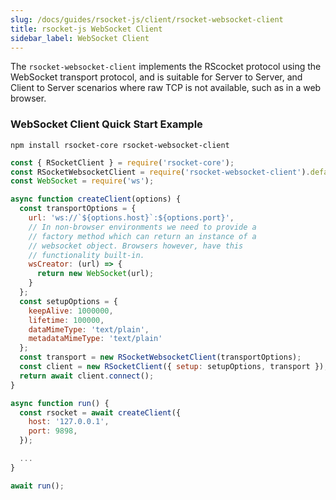 ```yaml
---
slug: /docs/guides/rsocket-js/client/rsocket-websocket-client
title: rsocket-js WebSocket Client
sidebar_label: WebSocket Client
---
```


The `rsocket-websocket-client` implements the RScocket protocol using the WebSocket transport protocol, and is suitable for Server to Server, and Client to Server scenarios where raw TCP is not available, such as in a web browser.

### WebSocket Client Quick Start Example

```
npm install rsocket-core rsocket-websocket-client
```

```js
const { RSocketClient } = require('rsocket-core');
const RSocketWebsocketClient = require('rsocket-websocket-client').default;
const WebSocket = require('ws');

async function createClient(options) {
  const transportOptions = {
    url: 'ws://`${options.host}`:${options.port}',
    // In non-browser environments we need to provide a
    // factory method which can return an instance of a
    // websocket object. Browsers however, have this
    // functionality built-in.
    wsCreator: (url) => {
      return new WebSocket(url);
    }
  };
  const setupOptions = {
    keepAlive: 1000000,
    lifetime: 100000,
    dataMimeType: 'text/plain',
    metadataMimeType: 'text/plain'
  };
  const transport = new RSocketWebsocketClient(transportOptions);
  const client = new RSocketClient({ setup: setupOptions, transport });
  return await client.connect();
}

async function run() {
  const rsocket = await createClient({
    host: '127.0.0.1',
    port: 9898,
  });

  ...
}

await run();
```
